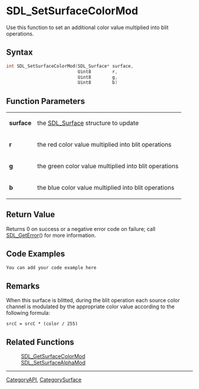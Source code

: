
= SDL_SetSurfaceColorMod =
Use this function to set an additional color value multiplied into blit operations.


== Syntax ==
<syntaxhighlight lang='c++'>
int SDL_SetSurfaceColorMod(SDL_Surface* surface,
                           Uint8        r,
                           Uint8        g,
                           Uint8        b)
</syntaxhighlight>

== Function Parameters ==
{|
|'''surface'''
|the [[SDL_Surface]] structure to update
|-
|'''r'''
|the red color value multiplied into blit operations
|-
|'''g'''
|the green color value multiplied into blit operations
|-
|'''b'''
|the blue color value multiplied into blit operations
|}

== Return Value ==
Returns 0 on success or a negative error code on failure; call [[SDL_GetError]]() for more information.

== Code Examples ==
<syntaxhighlight lang='c++'>
You can add your code example here
</syntaxhighlight>

== Remarks ==
When this surface is blitted, during the blit operation each source color channel is modulated by the appropriate color value according to the following formula:
 <code>srcC = srcC * (color / 255)</code>

== Related Functions ==
:[[SDL_GetSurfaceColorMod]]
:[[SDL_SetSurfaceAlphaMod]]

----
[[CategoryAPI]], [[CategorySurface]]
